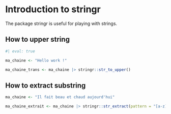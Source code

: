 # Introduction to stringr

The package stringr is useful for playing with strings.

## How to upper string

```r
#| eval: true

ma_chaine <- "Hello work !"

ma_chaine_trans <- ma_chaine |> stringr::str_to_upper()

```

## How to extract substring

```r
ma_chaine <- "Il fait beau et chaud aujourd'hui"

ma_chaine_extrait <- ma_chaine |> stringr::str_extract(pattern = "[a-z]{4} et ")
```




